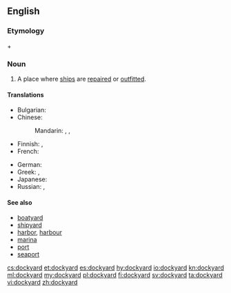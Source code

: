 ==English==

===Etymology===
{{term|dock}} + {{term|yard}}

===Noun===
{{en-noun}}

# A place where [[ship]]s are [[repair|repaired]] or [[outfit|outfitted]].

====Translations====
{{trans-top|ship repair place}}
* Bulgarian: {{t|bg|корабостроителница|f|tr=korabostroítelnica}}
* Chinese:
*: Mandarin: {{t|cmn|船廠|sc=Hani}}, {{t+|cmn|船厂|tr=chuánchǎng|sc=Hani}}, {{t+|cmn|造船所|tr=zàochuánsuǒ|sc=Hani}}
* Finnish: {{t+|fi|telakka}}, {{t|fi|huoltotelakka}}
* French: {{t|fr|chantier naval|m}}
{{trans-mid}}
* German: {{t+|de|Werft|f}}
* Greek: {{t+|el|ναυπηγείο|n|tr=nafpigeío|sc=Grek}}, {{t+|el|νεώριο|n|sc=Grek}}
* Japanese: {{t|ja|造船所|tr=ぞうせんじょ, zōsensho|sc=Jpan}}
* Russian: {{t|ru|судоремонтный завод|m|tr=sudoremóntnyj zavód|sc=Cyrl}}, {{qualifier|судостроительная}} {{t+|ru|верфь|f|tr=verfʹ|sc=Cyrl}}
{{trans-bottom}}

====See also====
* [[boatyard]]
* [[shipyard]]
* [[harbor]], [[harbour]]
* [[marina]]
* [[port]]
* [[seaport]]

[[cs:dockyard]]
[[et:dockyard]]
[[es:dockyard]]
[[hy:dockyard]]
[[io:dockyard]]
[[kn:dockyard]]
[[ml:dockyard]]
[[my:dockyard]]
[[pl:dockyard]]
[[fi:dockyard]]
[[sv:dockyard]]
[[ta:dockyard]]
[[vi:dockyard]]
[[zh:dockyard]]